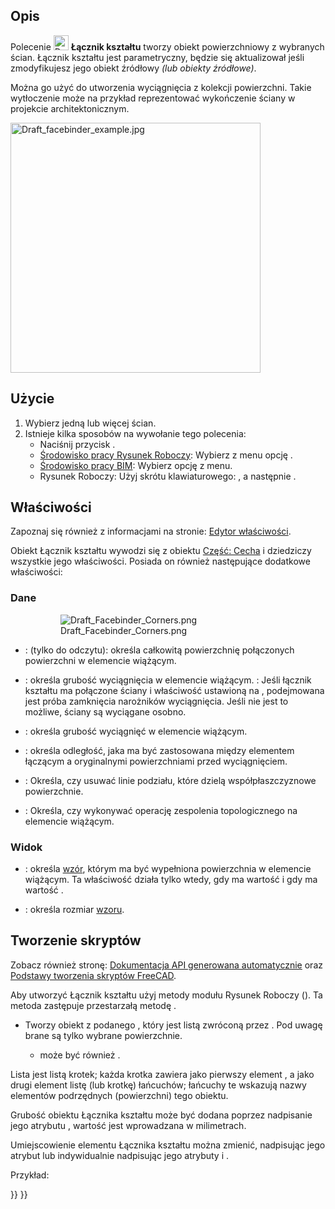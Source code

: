 <languages/>

{{Docnav/pl
|[[Draft_Point/pl|Punkt]]
|[[Draft_ShapeString/pl|Kształt z tekstu]]
|[[Draft_Workbench/pl|środowisko pracy Rysunek Roboczy]]
|IconL=Draft_Point.svg 
|IconR=Draft_ShapeString.svg 
|IconC=Workbench_Draft.svg
}}

{{GuiCommand/pl
|Name=Draft Facebinder
|Name/pl=Rysunek Roboczy: Łącznik kształtu
|MenuLocation=Kreślenie → Łącznik kształtu<br>3D/BIM → Ogólne narzędzia 3D → Łącznik kształtu
|Workbenches=[[Draft_Workbench/pl|Rysunek Roboczy]], [[BIM_Workbench/pl|BIM]]
|Shortcut=Rysunek Roboczy: {{KEY|F}} {{KEY|F}}
|Version=0.14
}}

<span id="Description"></span>
==Opis==

Polecenie [[Image:Draft_Facebinder.svg|24px]] '''Łącznik kształtu''' tworzy obiekt powierzchniowy z wybranych ścian. Łącznik kształtu jest parametryczny, będzie się aktualizował jeśli zmodyfikujesz jego obiekt źródłowy ''(lub obiekty źródłowe)''.

Można go użyć do utworzenia wyciągnięcia z kolekcji powierzchni. Takie wytłoczenie może na przykład reprezentować wykończenie ściany w projekcie architektonicznym.

[[Image:Draft_facebinder_example.jpg|400px]]
{{Caption|Łącznik kształtu stworzony z powierzchni ścian}}

<span id="Usage"></span>
==Użycie==

# Wybierz jedną lub więcej ścian.
# Istnieje kilka sposobów na wywołanie tego polecenia:
#* Naciśnij przycisk {{Button|[[Image:Draft_Facebinder.svg|16px]] [[Draft_Facebinder/pl|Tworzy obiekt powiązania ścian ...]]}}.
#* [[Draft_Workbench/pl|Środowisko pracy Rysunek Roboczy]]: Wybierz z menu opcję {{MenuCommand|Kreślenie → [[Image:Draft_Facebinder.svg|16px]] Łącznik kształtu}}.
#* [[BIM_Workbench/pl|Środowisko pracy BIM]]: Wybierz opcję {{MenuCommand|3D/BIM → Ogólne narzędzia 3D → [[Image:Draft_Facebinder.svg|16px]] Łącznik kształtu}} z menu.
#* Rysunek Roboczy: Użyj skrótu klawiaturowego: {{KEY|F}}, a następnie {{KEY|F}}.

<span id="Properties"></span>
==Właściwości==

Zapoznaj się również z informacjami na stronie: [[Property_editor/pl|Edytor właściwości]].

Obiekt Łącznik kształtu wywodzi się z obiektu [[Part_Feature/pl|Część: Cecha]] i dziedziczy wszystkie jego właściwości. Posiada on również następujące dodatkowe właściwości:

<span id="Data"></span>
===Dane===

{{TitleProperty|Rysunek Roboczy}}

: [[File:Draft_Facebinder_Corners.png]]
: {{Caption|Po lewej stronie pokazany jest łącznik kształtu z zamkniętymi narożnikami (różowy),<br>po prawej stronie łącznik kształtu z otwartymi narożnikami (pomarańczowy).<br>Zamknięte narożniki są cechą dodaną w wersji V1.1.}}

* {{PropertyData/pl|Powierzchnia|Area}}: (tylko do odczytu): określa całkowitą powierzchnię połączonych powierzchni w elemencie wiążącym.
* {{PropertyData/pl|Wyciągnięcie|Distance}}: określa grubość wyciągnięcia w elemencie wiążącym. {{Version/pl|1.1}}: Jeśli łącznik kształtu ma połączone ściany i właściwość {{PropertyData|Sew}} ustawioną na {{TRUE/pl}}, podejmowana jest próba zamknięcia narożników wyciągnięcia. Jeśli nie jest to możliwe, ściany są wyciągane osobno.
* {{PropertyData/pl|Ściany|LinkSubList}}: określa grubość wyciągnięć w elemencie wiążącym.
* {{PropertyData/pl|Odsunięcie|Distance}}: określa odległość, jaka ma być zastosowana między elementem łączącym a oryginalnymi powierzchniami przed wyciągnięciem.
* {{PropertyData/pl|Usuń rozdzielenie|Bool}}: Określa, czy usuwać linie podziału, które dzielą współpłaszczyznowe powierzchnie.
* {{PropertyData/pl|Zszyj|Bool}}: Określa, czy wykonywać operację zespolenia topologicznego na elemencie wiążącym.

<span id="View"></span>
===Widok===

{{TitleProperty|Rysunek Roboczy}}

* {{PropertyView/pl|Wzór|Enumeration}}: określa [[Draft_Pattern/pl|wzór]], którym ma być wypełniona powierzchnia w elemencie wiążącym. Ta właściwość działa tylko wtedy, gdy {{PropertyData/pl|Utwórz ścianę}} ma wartość {{TRUE}} i gdy {{PropertyView/pl|Tryb wyświetlania}} ma wartość {{value|Linie płaskie}}.
* {{PropertyView/pl|Rozmiar wzoru|Float}}: określa rozmiar [[Draft_Pattern/pl|wzoru]].

<span id="Scripting"></span>
==Tworzenie skryptów==

Zobacz również stronę: [https://freecad.github.io/SourceDoc/ Dokumentacja API generowana automatycznie] oraz [[FreeCAD_Scripting_Basics/pl|Podstawy tworzenia skryptów FreeCAD]].

Aby utworzyć Łącznik kształtu użyj metody {{incode|make_facebinder}} modułu Rysunek Roboczy ({{Version/pl|0.19}}). Ta metoda zastępuje przestarzałą metodę {{incode|makeFacebinder}}.

{{Code|code=
facebinder = make_facebinder(selectionset)
}}

* Tworzy obiekt {{incode|facebinder}} z podanego {{incode|selectionset}}, który jest listą {{incode|SelectionObject}} zwróconą przez {{incode|FreeCADGui.Selection.getSelectionEx()}}. Pod uwagę brane są tylko wybrane powierzchnie.
** {{incode|selectionset}} może być również {{incode|PropertyLinkSubList}}.
 
Lista {{incode|PropertyLinkSubList}} jest listą krotek; każda krotka zawiera jako pierwszy element {{incode|object}}, a jako drugi element listę (lub krotkę) łańcuchów; łańcuchy te wskazują nazwy elementów podrzędnych (powierzchni) tego obiektu.

{{Code|code=
PropertyLinkSubList = [tuple1, tuple2, tuple3, ...]
PropertyLinkSubList = [(object1, list1), (object2, list2), (object3, list3), ...]
PropertyLinkSubList = [(object1, ['Face1', 'Face4', 'Face6']), ...]
PropertyLinkSubList = [(object1, ('Face1', 'Face4', 'Face6')), ...]
}}

Grubość obiektu Łącznika kształtu może być dodana poprzez nadpisanie jego atrybutu {{incode|Extrusion}}, wartość jest wprowadzana w milimetrach.

Umiejscowienie elementu Łącznika kształtu można zmienić, nadpisując jego atrybut {{incode|Placement}} lub indywidualnie nadpisując jego atrybuty {{incode|Placement.Base}} i {{incode|Placement.Rotation}}.

Przykład:

{{Code|code=
import FreeCAD as App
import FreeCADGui as Gui
import Draft

doc = App.newDocument()

# Insert a solid box
box = doc.addObject("Part::Box", "Box")
box.Length = 2300
box.Width = 800
box.Height = 1000

# selection = Gui.Selection.getSelectionEx()
selection = [(box, ("Face1", "Face6"))]
facebinder = Draft.make_facebinder(selection)
facebinder.Extrusion = 50

doc.recompute()

facebinder.Placement.Base = App.Vector(1000, -1000, 100)
facebinder.ViewObject.ShapeColor = (0.99, 0.99, 0.4)

doc.recompute()
}}


{{Docnav/pl
|[[Draft_Point/pl|Punkt]]
|[[Draft_ShapeString/pl|Kształt z tekstu]]
|[[Draft_Workbench/pl|środowisko pracy Rysunek Roboczy]]
|IconL=Draft_Point.svg 
|IconR=Draft_ShapeString.svg 
|IconC=Workbench_Draft.svg
}}

{{Draft Tools navi{{#translation:}}}}
{{Userdocnavi{{#translation:}}}}